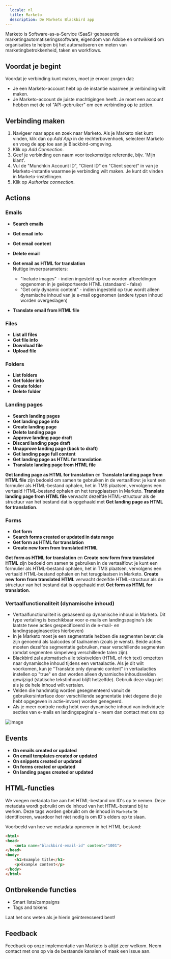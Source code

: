 ```yaml
---
  locale: nl
  title: Marketo
  description: De Marketo Blackbird app
---
```


<LinkCard title="View on Github" target="_blank" href="https://github.com/bb-io/Marketo" icon="github" />


Marketo is Software-as-a-Service (SaaS)-gebaseerde marketingautomatiseringssoftware, eigendom van Adobe en ontwikkeld om organisaties te helpen bij het automatiseren en meten van marketingbetrokkenheid, taken en workflows.

## Voordat je begint

Voordat je verbinding kunt maken, moet je ervoor zorgen dat:

- Je een Marketo-account hebt op de instantie waarmee je verbinding wilt maken.
- Je Marketo-account de juiste machtigingen heeft. Je moet een account hebben met de rol "API-gebruiker" om een verbinding op te zetten.

## Verbinding maken

1. Navigeer naar apps en zoek naar Marketo. Als je Marketo niet kunt vinden, klik dan op _Add App_ in de rechterbovenhoek, selecteer Marketo en voeg de app toe aan je Blackbird-omgeving.
2. Klik op _Add Connection_.
3. Geef je verbinding een naam voor toekomstige referentie, bijv. 'Mijn klant'.
4. Vul de "Munchkin Account ID", "Client ID" en "Client secret" in van je Marketo-instantie waarmee je verbinding wilt maken. Je kunt dit vinden in Marketo-instellingen.
5. Klik op _Authorize connection_.

## Actions

### Emails

- **Search emails**
- **Get email info**
- **Get email content**
- **Delete email**
- **Get email as HTML for translation**
  <br/>Nuttige invoerparameters:
  * "Include images" - indien ingesteld op true worden afbeeldingen opgenomen in je geëxporteerde HTML (standaard - false)
  * "Get only dynamic content" - indien ingesteld op true wordt alleen dynamische inhoud van je e-mail opgenomen (andere typen inhoud worden overgeslagen)
  
- **Translate email from HTML file**

### Files

- **List all files**
- **Get file info**
- **Download file**
- **Upload file**

### Folders

- **List folders**
- **Get folder info**
- **Create folder**
- **Delete folder**

### Landing pages

- **Search landing pages**
- **Get landing page info**
- **Create landing page**
- **Delete landing page**
- **Approve landing page draft**
- **Discard landing page draft**
- **Unapprove landing page (back to draft)**
- **Get landing page full content**
- **Get landing page as HTML for translation**
- **Translate landing page from HTML file**

**Get landing page as HTML for translation** en **Translate landing page from HTML file** zijn bedoeld om samen te gebruiken in de vertaalflow: je kunt een formulier als HTML-bestand ophalen, het in TMS plaatsen, vervolgens een vertaald HTML-bestand ophalen en het terugplaatsen in Marketo. **Translate landing page from HTML file** verwacht dezelfde HTML-structuur als de structuur van het bestand dat is opgehaald met **Get landing page as HTML for translation**.


### Forms

- **Get form**
- **Search forms created or updated in date range**
- **Get form as HTML for translation**
- **Create new form from translated HTML**

**Get form as HTML for translation** en **Create new form from translated HTML** zijn bedoeld om samen te gebruiken in de vertaalflow: je kunt een formulier als HTML-bestand ophalen, het in TMS plaatsen, vervolgens een vertaald HTML-bestand ophalen en het terugplaatsen in Marketo. **Create new form from translated HTML** verwacht dezelfde HTML-structuur als de structuur van het bestand dat is opgehaald met **Get form as HTML for translation**.

### Vertaalfunctionaliteit (dynamische inhoud)
- Vertaalfunctionaliteit is gebaseerd op dynamische inhoud in Marketo. Dit type vertaling is beschikbaar voor e-mails en landingspagina's (de laatste twee acties gespecificeerd in de e-mail- en landingspaginasecties hierboven)
- In je Marketo moet je een segmentatie hebben die segmenten bevat die zijn genoemd als taalcodes of taalnamen (zoals je wenst). Beide acties moeten dezelfde segmentatie gebruiken, maar verschillende segmenten (omdat segmenten simpelweg verschillende talen zijn).
- Blackbird zal automatisch alle tekstvelden (HTML of rich text) omzetten naar dynamische inhoud tijdens een vertaalactie. Als je dit wilt voorkomen, kun je "Translate only dynamic content" in vertaalacties instellen op "true" en dan worden alleen dynamische inhoudsvelden gewijzigd (statische tekstinhoud blijft hetzelfde). Gebruik deze vlag niet als je de hele inhoud wilt vertalen.
- Velden die handmatig worden gesegmenteerd vanuit de gebruikersinterface door verschillende segmentatie (niet degene die je hebt opgegeven in actie-invoer) worden genegeerd.
- Als je meer controle nodig hebt over dynamische inhoud van individuele secties van e-mails en landingspagina's - neem dan contact met ons op
  
![image](https://github.com/bb-io/Marketo/assets/127740895/ec77cf4a-9468-41b8-a5ee-3ca902183eeb)

## Events

- **On emails created or updated**
- **On email templates created or updated**
- **On snippets created or updated**
- **On forms created or updated**
- **On landing pages created or updated**

## HTML-functies

We voegen metadata toe aan het HTML-bestand om ID's op te nemen. Deze metadata wordt gebruikt om de inhoud van het HTML-bestand bij te werken. Deze tags worden gebruikt om de inhoud in `Marketo` te identificeren, waardoor het niet nodig is om ID's elders op te slaan.

Voorbeeld van hoe we metadata opnemen in het HTML-bestand:

```html
<html>
<head>
    <meta name="blackbird-email-id" content="1001">
</head>
<body>
    <h1>Example title</h1>
    <p>Example content</p>
</body>
</html>
```

## Ontbrekende functies

- Smart lists/campaigns
- Tags and tokens

Laat het ons weten als je hierin geïnteresseerd bent!

## Feedback

Feedback op onze implementatie van Marketo is altijd zeer welkom. Neem contact met ons op via de bestaande kanalen of maak een issue aan.